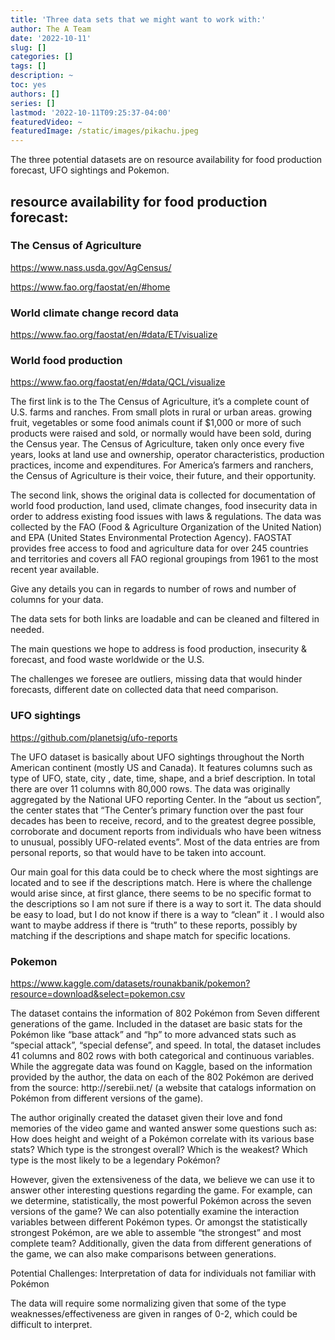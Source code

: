 ```yaml
---
title: 'Three data sets that we might want to work with:'
author: The A Team
date: '2022-10-11'
slug: []
categories: []
tags: []
description: ~
toc: yes
authors: []
series: []
lastmod: '2022-10-11T09:25:37-04:00'
featuredVideo: ~
featuredImage: /static/images/pikachu.jpeg
---
```

The three potential datasets are on  resource availability for food production forecast, UFO sightings and Pokemon.

## resource availability for food production forecast:

### The Census of Agriculture

[https://www.nass.usda.gov/AgCensus/](https://www.nass.usda.gov/AgCensus/)

[https://www.fao.org/faostat/en/#home](https://www.fao.org/faostat/en/#home)

### World climate change record data

[https://www.fao.org/faostat/en/#data/ET/visualize](https://www.fao.org/faostat/en/#data/ET/visualize)

### World food production

[https://www.fao.org/faostat/en/#data/QCL/visualize](https://www.fao.org/faostat/en/#data/QCL/visualize)

The first link is to the The Census of Agriculture, it's a complete count of U.S. farms and ranches. From small plots in rural or urban areas. growing fruit, vegetables or some food animals count if $1,000 or more of such products were raised and sold, or normally would have been sold, during the Census year. The Census of Agriculture, taken only once every five years, looks at land use and ownership, operator characteristics, production practices, income and expenditures. For America’s farmers and ranchers, the Census of Agriculture is their voice, their future, and their opportunity.

The second link, shows the original data is collected for documentation of world food production, land used, climate changes, food insecurity data in order to address existing food issues with laws & regulations. The data was collected by the FAO (Food & Agriculture Organization of the United Nation) and EPA (United States Environmental Protection Agency). FAOSTAT provides free access to food and agriculture data for over 245 countries and territories and covers all FAO regional groupings from 1961 to the most recent year available.

Give any details you can in regards to number of rows and number of columns for your data.

The data sets for both links are loadable and can be cleaned and filtered in needed. 

The main questions we hope to address is food production, insecurity & forecast, and food waste worldwide or the U.S.

The challenges we foresee are outliers, missing data that would hinder forecasts, different date on collected data that need comparison.  


### UFO sightings

[https://github.com/planetsig/ufo-reports](https://github.com/planetsig/ufo-reports)

The UFO dataset is basically about UFO sightings throughout the North American continent (mostly US and Canada). It features columns such as type of UFO, state, city , date, time, shape, and a brief description. In total there are over 11 columns with 80,000 rows. The data was originally aggregated by the National UFO reporting Center. In the “about us section”, the center states that “The Center’s primary function over the past four decades has been to receive, record, and to the greatest degree possible, corroborate and document reports from individuals who have been witness to unusual, possibly UFO-related events”. Most of the data entries are from personal reports, so that would have to be taken into account.

Our main goal for this data could be to check where the most sightings are located and to see if the descriptions match. Here is where the challenge would arise since, at first glance, there seems to be no specific format to the descriptions so I am not sure if there is a way to sort it. The data should be easy to load, but I do not know if there is a way to “clean” it . I would also want to maybe address if there is “truth” to these reports, possibly by matching if the descriptions and shape match for specific locations.

### Pokemon

[https://www.kaggle.com/datasets/rounakbanik/pokemon?resource=download&select=pokemon.csv](https://www.kaggle.com/datasets/rounakbanik/pokemon?resource=download&select=pokemon.csv)

The dataset contains the information of 802 Pokémon from Seven different generations of the game. Included in the dataset are basic stats for the Pokémon like “base attack” and “hp” to more advanced stats such as “special attack”, “special defense”, and speed. In total, the dataset includes 41 columns and 802 rows with both categorical and continuous variables. While the aggregate data was found on Kaggle, based on the information provided by the author, the data on each of the 802 Pokémon are derived from the source: http://serebii.net/ (a website that catalogs information on Pokémon from different versions of the game).

The author originally created the dataset given their love and fond memories of the video game and wanted answer some questions such as:
How does height and weight of a Pokémon correlate with its various base stats?
Which type is the strongest overall? Which is the weakest?
Which type is the most likely to be a legendary Pokémon?

However, given the extensiveness of the data, we believe we can use it to answer other interesting questions regarding the game. For example, can we determine, statistically, the most powerful Pokémon across the seven versions of the game? We can also potentially examine the interaction variables between different Pokémon types. Or amongst the statistically strongest Pokémon, are we able to assemble “the strongest” and most complete team? Additionally, given the data from different generations of the game, we can also make comparisons between generations.

Potential Challenges:
Interpretation of data for individuals not familiar with Pokémon

The data will require some normalizing given that some of the type weaknesses/effectiveness are given in ranges of 0-2, which could be difficult to interpret.